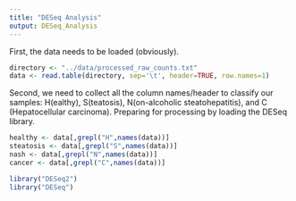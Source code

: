 ```yaml
---
title: "DESeq Analysis"
output: DESeq_Analysis
---
```


First, the data needs to be loaded (obviously).

```r
directory <- "../data/processed_raw_counts.txt"
data <- read.table(directory, sep='\t', header=TRUE, row.names=1)
```

Second, we need to collect all the column names/header to classify our samples: H(ealthy), S(teatosis), N(on-alcoholic steatohepatitis), and C (Hepatocellular carcinoma). Preparing for processing by loading the DESeq library.

```r
healthy <- data[,grepl("H",names(data))]
steatosis <- data[,grepl("S",names(data))]
nash <- data[,grepl("N",names(data))]
cancer <- data[,grepl("C",names(data))]

library("DESeq2")
library("DESeq")
```



